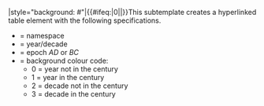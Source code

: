 <includeonly>|style="background: #{{DecadesAndYears/colourcode|{{{4}}}}}"|{{#ifeq:{{{2}}}|0||{{DecadesAndYears/yearlink|{{{1}}}|{{{2}}}|{{{3}}}}}}}</includeonly><noinclude>This subtemplate creates a hyperlinked table element with the following specifications.
*{{{1}}} = namespace
*{{{2}}} = year/decade 
*{{{3}}} = epoch ''AD'' or ''BC''
*{{{4}}} = background colour code:
**0 = year not in the century
**1 = year in the century
**2 = decade not in the century
**3 = decade in the century</noinclude>